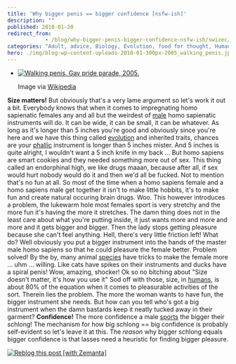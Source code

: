 ```yaml
---
title: 'Why bigger penis == bigger confidence [nsfw-ish]'
description: ""
published: 2010-01-20
redirect_from: 
            - /blog/why-bigger-penis-bigger-confidence-nsfw-ish/swizec/1154
categories: "Adult, advice, Biology, Evolution, food for thought, Human, intrigues, Male, Species, Uncategorized"
hero: ./img/blog-wp-content-uploads-2010-01-300px-2005_walking_penis.jpg
---
```

- [![Walking penis. Gay pride parade, 2005.](./img/blog-wp-content-uploads-2010-01-300px-2005_walking_penis.jpg "Walking penis. Gay pride parade, 2005.")](http://commons.wikipedia.org/wiki/Image:2005_walking_penis.jpg)

  Image via [Wikipedia](http://commons.wikipedia.org/wiki/Image:2005_walking_penis.jpg)

**Size matters!** But obviously that's a very lame argument so let's work it out a bit. Everybody knows that when it comes to impregnating homo sapienatic females any and all but the weirdest of [male](http://en.wikipedia.org/wiki/Male "Male") homo sapienatic instruments will do. It can be wide, it can be small, it can be whatever. As long as it's longer than 5 inches you're good and obviously since you're here and we have this thing called [evolution](http://en.wikipedia.org/wiki/Evolution "Evolution") and inherited traits, chances are your [phallic](http://en.wikipedia.org/wiki/Phallus "Phallus") instrument is longer than 5 inches mister. And 5 inches is quite alright, I wouldn't want a 5 inch knife in my back ... But homo sapiens are smart cookies and they needed something more out of sex. This thing called an endorphinal high, we like drugs maaan, because after all, if sex would hurt nobody would do it and then we'd all be fucked. Not to mention that's no fun at all. So most of the time when a homo sapiens female and a homo sapiens male get together it isn't to make little hobbits, it's to make fun and create natural occuring brain drugs. Woo. This however introduces a problem, the lukewarm hole most females sport is very stretchy and the more fun it's having the more it stretches. The damn thing does not in the least care about what you're putting inside, it just wants more and more and more and it gets bigger and bigger. Then the lady stops getting pleasure because she can't feel anything. Hell, there's very little friction left! What do? Well obviously you put a bigger instrument into the hands of the master male homo sapiens so that he could pleasure the female better. Problem solved! By the by, many animal [species](http://en.wikipedia.org/wiki/Species "Species") have tricks to make the female more ... uhm ... willing. Like cats have spikes on their instruments and ducks have a spiral penis! Wow, amazing, shocker! Ok so no bitching about "Size doesn't matter, it's how you use it" Sod off with those, size, in [humans](http://en.wikipedia.org/wiki/Human "Human"), is about 80% of the equation when it comes to pleasurable activities of the sort. Therein lies the problem. The more the woman wants to have fun, the bigger instrument she needs. But how can you tell who's got a big instrument when the damn bastards keep it neatly tucked away in their garment? **Confidence!** The more confidence a male [sports](http://en.wikipedia.org/wiki/Sport "Sport") the bigger their schlong! The mechanism for how big schlong == big confidence is probably self-evident so let's leave it at this. The _reason_ why bigger schlong equals bigger confidence is that lasses need a heuristic for finding bigger pleasure.

[![Reblog this post \[with Zemanta\]](http://img.zemanta.com/reblog_e.png?x-id=620b4d5a-69f5-487e-97eb-1b503a0ca9bf)](http://reblog.zemanta.com/zemified/620b4d5a-69f5-487e-97eb-1b503a0ca9bf/ "Reblog this post \[with Zemanta]")